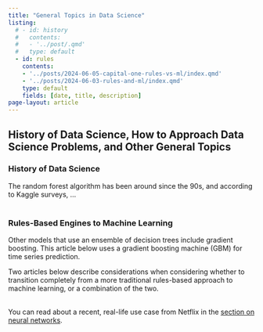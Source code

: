 ```yaml
---
title: "General Topics in Data Science"
listing:
  # - id: history
  #   contents:
  #   - '../post/.qmd'
  #   type: default
  - id: rules
    contents: 
    - '../posts/2024-06-05-capital-one-rules-vs-ml/index.qmd'
    - '../posts/2024-06-03-rules-and-ml/index.qmd'
    type: default
    fields: [date, title, description]
page-layout: article
---
```


## History of Data Science, How to Approach Data Science Problems, and Other General Topics

### History of Data Science

The random forest algorithm has been around since the 90s, and according to
Kaggle surveys, ...
<br>
<br>

<!-- :::{#history}
::: -->

### Rules-Based Engines to Machine Learning

Other models that use an ensemble of decision trees include gradient boosting.
This article below uses a gradient boosting machine (GBM) for time series
prediction.

Two articles below describe considerations when considering whether to
transition completely from a more traditional rules-based approach to machine
learning, or a combination of the two.
<br>
<br>

:::{#rules}
:::

You can read about a recent, real-life use case from Netflix in the
[section on neural networks](supervised-neural-networks.qmd#real-life-use-cases-of-neural-networks).


